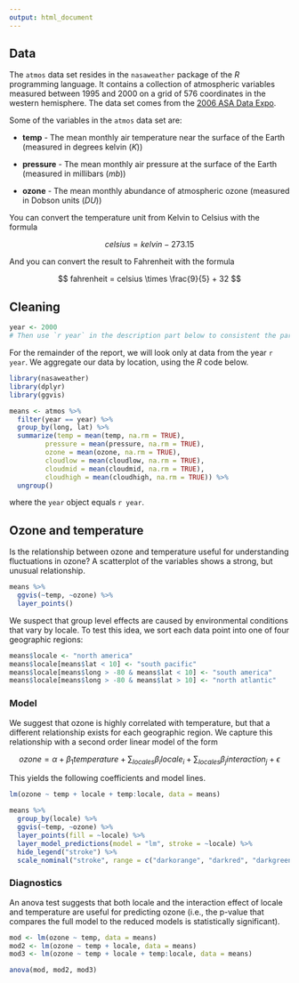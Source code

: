 ```yaml
---
output: html_document
---
```


## Data

The `atmos` data set resides in the `nasaweather` package of the *R* programming language. It contains a collection of atmospheric variables measured between 1995 and 2000 on a grid of 576 coordinates in the western hemisphere. The data set comes from the [2006 ASA Data Expo](http://stat-computing.org/dataexpo/2006/).

Some of the variables in the `atmos` data set are:

* **temp** - The mean monthly air temperature near the surface of the Earth (measured in degrees kelvin (*K*))

* **pressure** - The mean monthly air pressure at the surface of the Earth (measured in millibars (*mb*))

* **ozone** - The mean monthly abundance of atmospheric ozone (measured in Dobson units (*DU*))

You can convert the temperature unit from Kelvin to Celsius with the formula

$$ celsius = kelvin - 273.15 $$

And you can convert the result to Fahrenheit with the formula

$$ fahrenheit = celsius \times \frac{9}{5} + 32 $$

## Cleaning

```r
year <- 2000
# Then use `r year` in the description part below to consistent the parameter change.
```

For the remainder of the report, we will look only at data from the year `r year`. We aggregate our data by location, using the *R* code below.

```r
library(nasaweather)
library(dplyr)
library(ggvis)
```

```r
means <- atmos %>%
  filter(year == year) %>%
  group_by(long, lat) %>%
  summarize(temp = mean(temp, na.rm = TRUE),
         pressure = mean(pressure, na.rm = TRUE),
         ozone = mean(ozone, na.rm = TRUE),
         cloudlow = mean(cloudlow, na.rm = TRUE),
         cloudmid = mean(cloudmid, na.rm = TRUE),
         cloudhigh = mean(cloudhigh, na.rm = TRUE)) %>%
  ungroup()
```

where the `year` object equals `r year`.


## Ozone and temperature

Is the relationship between ozone and temperature useful for understanding fluctuations in ozone? A scatterplot of the variables shows a strong, but unusual relationship.

```r
means %>%
  ggvis(~temp, ~ozone) %>%
  layer_points()
```

We suspect that group level effects are caused by environmental conditions that vary by locale. To test this idea, we sort each data point into one of four geographic regions:

```r
means$locale <- "north america"
means$locale[means$lat < 10] <- "south pacific"
means$locale[means$long > -80 & means$lat < 10] <- "south america"
means$locale[means$long > -80 & means$lat > 10] <- "north atlantic"
```

### Model

We suggest that ozone is highly correlated with temperature, but that a different relationship exists for each geographic region. We capture this relationship with a second order linear model of the form

$$ ozone = \alpha + \beta_{1} temperature + \sum_{locales} \beta_{i} locale_{i} + \sum_{locales} \beta_{j} interaction_{j} + \epsilon$$

This yields the following coefficients and model lines.

```r
lm(ozone ~ temp + locale + temp:locale, data = means)
```

```r
means %>%
  group_by(locale) %>%
  ggvis(~temp, ~ozone) %>%
  layer_points(fill = ~locale) %>%
  layer_model_predictions(model = "lm", stroke = ~locale) %>%
  hide_legend("stroke") %>%
  scale_nominal("stroke", range = c("darkorange", "darkred", "darkgreen", "darkblue"))
```

### Diagnostics

An anova test suggests that both locale and the interaction effect of locale and temperature are useful for predicting ozone (i.e., the p-value that compares the full model to the reduced models is statistically significant).

```r
mod <- lm(ozone ~ temp, data = means)
mod2 <- lm(ozone ~ temp + locale, data = means)
mod3 <- lm(ozone ~ temp + locale + temp:locale, data = means)

anova(mod, mod2, mod3)
```

